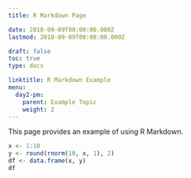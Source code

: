 ```yaml
---
title: R Markdown Page

date: 2018-09-09T00:00:00.000Z
lastmod: 2018-09-09T00:00:00.000Z

draft: false
toc: true
type: docs

linktitle: R Markdown Example
menu:
  day2-pm:
    parent: Example Topic
    weight: 2
---
```


This page provides an example of using R Markdown.

```r
x <- 1:10
y <- round(rnorm(10, x, 1), 2)
df <- data.frame(x, y)
df
```
